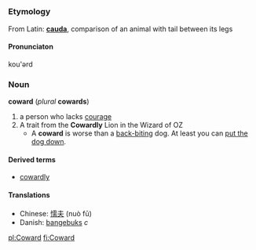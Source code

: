 =={{en}}==
=== Etymology ===
From Latin: '''[[cauda]]''', comparison of an animal with tail between its legs

==== Pronunciaton ====
kou'ərd

===Noun===
'''coward''' (''plural'' '''cowards''')

#a person who lacks [[courage]]
#A trait from the '''Cowardly''' Lion in the Wizard of OZ
#* A '''coward''' is worse than a [[back-biting]] dog. At least you can [[put the dog down]].

====Derived terms====
*[[cowardly]]

====Translations====
*Chinese: [[懦夫]] (nuò fū)
*Danish: [[bangebuks]] ''c''

[[pl:Coward]]
[[fi:Coward]]
